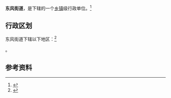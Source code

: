 {{中国乡级行政区|41/17/02/002/000}}

'''东风街道'''，是{{PRC admin/fullname|41/17/02/002/000|3}}下辖的一个[[乡镇|乡镇]]级行政单位。<ref>{{PRC admin/ref sgc|{{PRC admin/parent|41/17/02/002/000}}}}</ref>

== 行政区划 ==

东风街道下辖以下地区：<ref>{{PRC admin/ref sgc|41/17/02/002/000}}</ref>

{{PRC admin/children|41/17/02/002/000}}。

== 参考资料 ==

{{reflist}}

{{行政区划小作品}}
{{PRC admin/navcat|41/17/02/002/000}}
